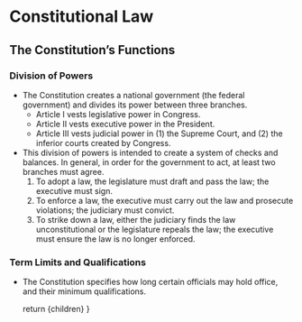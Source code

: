 
# Constitutional Law

## The Constitution’s Functions
### Division of Powers
- The Constitution creates a national government (the federal government) and divides its power between three branches.
	- Article I vests legislative power in Congress.
	- Article II vests executive power in the President.
	- Article III vests judicial power in (1) the Supreme Court, and (2) the inferior courts created by Congress.
- This division of powers is intended to create a system of checks and balances. In general, in order for the government to act, at least two branches must agree.
	1. To adopt a law, the legislature must draft and pass the law; the executive must sign.
	2. To enforce a law, the executive must carry out the law and prosecute violations; the judiciary must convict.
	3. To strike down a law, either the judiciary finds the law unconstitutional or the legislature repeals the law; the executive must ensure the law is no longer enforced.

### Term Limits and Qualifications
- The Constitution specifies how long certain officials may hold office, and their minimum qualifications.



	return <MdxLayout>{children}</MdxLayout>
}
